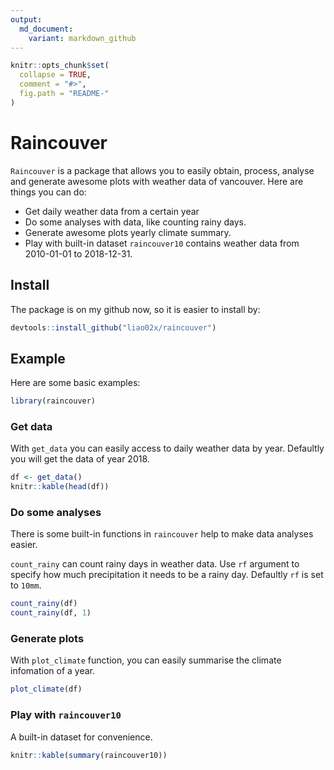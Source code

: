 ```yaml
---
output:
  md_document:
    variant: markdown_github
---
```


<!-- README.md is generated from README.Rmd. Please edit that file -->

```r
knitr::opts_chunk$set(
  collapse = TRUE,
  comment = "#>",
  fig.path = "README-"
)
```

# Raincouver

`Raincouver` is a package that allows you to easily obtain, process, analyse and generate awesome plots with weather data of vancouver. Here are things you can do:

- Get daily weather data from a certain year
- Do some analyses with data, like counting rainy days.
- Generate awesome plots yearly climate summary.
- Play with built-in dataset `raincouver10` contains weather data from 2010-01-01 to 2018-12-31.

## Install

The package is on my github now, so it is easier to install by:

```r
devtools::install_github("liao02x/raincouver")
```


## Example

Here are some basic examples:

```r
library(raincouver)
```


### Get data

With `get_data` you can easily access to daily weather data by year. Defaultly you will get the data of year 2018.

```r
df <- get_data()
knitr::kable(head(df))
```


### Do some analyses

There is some built-in functions in `raincouver` help to make data analyses easier.

`count_rainy` can count rainy days in weather data. Use `rf` argument to specify how much precipitation it needs to be a rainy day. Defaultly `rf` is set to `10mm`.

```r
count_rainy(df)
count_rainy(df, 1)
```



### Generate plots

With `plot_climate` function, you can easily summarise the climate infomation of a year.

```r
plot_climate(df)
```


### Play with `raincouver10`

A built-in dataset for convenience.

```r
knitr::kable(summary(raincouver10))
```

